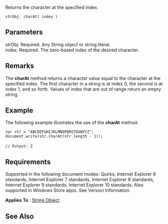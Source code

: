 Returns the character at the specified index.

 strObj. charAt( index )

==Parameters==
; strObj: Required. Any String object or string literal.
; index: Required. The zero-based index of the desired character.

==Remarks==
The '''charAt''' method returns a character value equal to the character at the specified index. The first character in a string is at index 0, the second is at index 1, and so forth. Values of index that are out of range return an empty string.


==Example==
The following example illustrates the use of the '''charAt''' method:

 var str = "ABCDEFGHIJKLMNOPQRSTUVWXYZ";
 document.write(str.charAt(str.length - 1));
 
 // Output: Z

==Requirements==
Supported in the following document modes: Quirks, Internet Explorer 6 standards, Internet Explorer 7 standards, Internet Explorer 8 standards, Internet Explorer 9 standards, Internet Explorer 10 standards. Also supported in Windows Store apps. See Version Information.

'''Applies To''' : [[Objects/String|String Object]]


==See Also==

              
